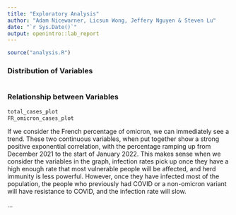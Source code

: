 ```yaml
---
title: "Exploratory Analysis"
author: "Adam Nicewarner, Licsun Wong, Jeffery Nguyen & Steven Lu"
date: "`r Sys.Date()`"
output: openintro::lab_report
---
```


```r
source("analysis.R")

```

### Distribution of Variables

```r

```



### Relationship between Variables

```r
total_cases_plot
FR_omicron_cases_plot
```
If we consider the French percentage of omicron, we can immediately see a trend. These two continuous variables, when put together show a strong positive exponential correlation, with the percentage ramping up from December 2021 to the start of January 2022. This makes sense when we consider the variables in the graph, infection rates pick up once they have a high enough rate that most vulnerable people will be affected, and herd immunity is less powerful. However, once they have infected most of the population, the people who previously had COVID or a non-omicron variant will have resistance to COVID, and the infection rate will slow.


...

